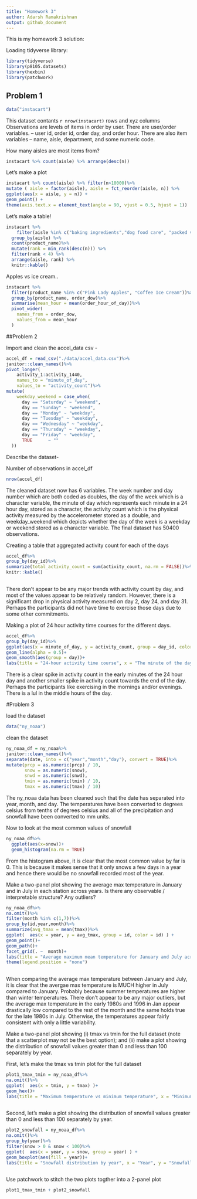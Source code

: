 ```yaml
---
title: "Homework 3"
author: Adarsh Ramakrishnan
output: github_document
---
```


This is my homework 3 solution:


Loading tidyverse library:

```r
library(tidyverse)
library(p8105.datasets)
library(hexbin)
library(patchwork)
```


## Problem 1

```r
data("instacart")
```

This dataset contants `r nrow(instacart)` rows and xyz columns
Observations are levels of items in order by user. There are user/order variables. -- user id, order id, order day, and order hour. There are also item variables -- name, aisle, department, and some numeric code. 

How many aisles are most items from?

```r
instacart %>% count(aisle) %>% arrange(desc(n))
```

Let's make a plot

```r
instacart %>% count(aisle) %>% filter(n>10000)%>%
mutate ( aisle = factor(aisle), aisle = fct_reorder(aisle, n)) %>%
ggplot(aes(x = aisle, y = n)) + 
geom_point() + 
theme(axis.text.x = element_text(angle = 90, vjust = 0.5, hjust = 1))
```

Let's make a table!

```r
instacart %>%
    filter(aisle %in% c("baking ingredients","dog food care", "packed vegetable fruits"))%>%
  group_by(aisle) %>%
  count(product_name)%>%
  mutate(rank = min_rank(desc(n))) %>%
  filter(rank < 4) %>%
  arrange(aisle, rank) %>%
  knitr::kable()
```

Apples vs ice cream..

```r
instacart %>%
  filter(product_name %in% c("Pink Lady Apples", "Coffee Ice Cream"))%>%
  group_by(product_name, order_dow)%>%
  summarise(mean_hour = mean(order_hour_of_day))%>%
  pivot_wider(
    names_from = order_dow,
    values_from = mean_hour
  )
```


##Problem 2

Import and clean the accel_data csv - 
```r
accel_df = read_csv("./data/accel_data.csv")%>% 
janitor::clean_names()%>%
pivot_longer(
    activity_1:activity_1440,
    names_to = "minute_of_day",
    values_to = "activity_count")%>%
mutate(
    weekday_weekend = case_when(
      day == "Saturday" ~ "weekend",
      day == "Sunday" ~ "weekend",
      day == "Monday" ~ "weekday",
      day == "Tuesday" ~ "weekday",
      day == "Wednesday" ~ "weekday",
      day == "Thursday" ~ "weekday",
      day == "Friday" ~ "weekday",
      TRUE      ~ ""
  ))
```
Describe the dataset-

Number of observations in accel_df
```r
nrow(accel_df)
```


The cleaned dataset now has 6 variables. The week number and day number which are both coded as doubles, the day of the week which is a character variable, the minute of day which represents each minute in a 24 hour day, stored as a character, the activity count which is the physical activity measured by the accelerometer stored as a double, and weekday_weekend which depicts whether the day of the week is a weekday or weekend stored as a character variable. The final dataset has 50400 observations. 


Creating a table that aggregated activity count for each of the days 

```r
accel_df%>%
group_by(day_id)%>%
summarize(total_activity_count = sum(activity_count, na.rm = FALSE))%>%
knitr::kable()
  
```
There don't appear to be any major trends with activity count by day, and most of the values appear to be relatively random. However, there is a significant drop in physical activity measured on day 2, day 24, and day 31. Perhaps the participants did not have time to exercise those days due to some other commitments. 



Making a plot of 24 hour activity time courses for the different days.

```r
accel_df%>%
group_by(day_id)%>%
ggplot(aes(x = minute_of_day, y = activity_count, group = day_id, color = day))+
geom_line(alpha = 0.5)+
geom_smooth(aes(group = day))+
labs(title = "24-hour activity time course", x = "The minute of the day", y = "Activity count measured by accelerometer")
```

There is a clear spike in activity count in the early minutes of the 24 hour day and another smaller spike in activity count towards the end of the day. Perhaps the participants like exercising in the mornings and/or evenings. There is a lul in the middle hours of the day. 


#Problem 3

load the dataset

```r
data("ny_noaa")
```

clean the dataset

```r
ny_noaa_df = ny_noaa%>% 
janitor::clean_names()%>% 
separate(date, into = c("year","month","day"), convert = TRUE)%>%
mutate(prcp = as.numeric(prcp) / 10,
       snow = as.numeric(snow),
       snwd = as.numeric(snwd),
       tmin = as.numeric(tmin) / 10,
       tmax = as.numeric(tmax) / 10)
```

The ny_noaa data has been cleaned such that the date has separated into year, month, and day. The temperatures have been converted to degrees celsius from tenths of degrees celsius and all of the precipitation and snowfall have been converted to mm units. 

Now to look at the most common values of snowfall

```r
ny_noaa_df%>%
  ggplot(aes(x=snow))+
  geom_histogram(na.rm = TRUE)
```

From the histogram above, it is clear that the most common value by far is 0. This is because it makes sense that it only snows a few days in a year and hence there would be no snowfall recorded most of the year.

Make a two-panel plot showing the average max temperature in January and in July in each station across years. Is there any observable / interpretable structure? Any outliers?

```r
ny_noaa_df%>%
na.omit()%>%
filter(month %in% c(1,7))%>%
group_by(id,year,month)%>%
summarize(avg_tmax = mean(tmax))%>%
ggplot(  aes(x = year, y = avg_tmax, group = id, color = id) ) +
geom_point()+
geom_path()+
facet_grid(. ~  month)+
labs(title = "Average maximum mean temperature for January and July across stations and years", x = "year", y = "average maximum temperature (degrees C)") +
theme(legend.position = "none") 
      
```

When comparing the average max temperature between January and July, it is clear that the avergae max temperature is MUCH higher in July compared to January. Probably because summer temperatures are higher than winter temperatures. There don't appear to be any major outliers, but the average max temperature in the early 1980s and 1996 in Jan appear drastically low compared to the rest of the month and the same holds true for the late 1980s in July. Otherwise, the temperatures appear fairly consistent with only a little variability. 



Make a two-panel plot showing (i) tmax vs tmin for the full dataset (note that a scatterplot may not be the best option); and (ii) make a plot showing the distribution of snowfall values greater than 0 and less than 100 separately by year.

First, let's make the tmax vs tmin plot for the full dataset

```r
plot1_tmax_tmin = ny_noaa_df%>%
na.omit()%>%
ggplot(  aes(x = tmin, y = tmax) )+
geom_hex()+
labs(title = "Maximum temperature vs minimum temperature", x = "Minimum temperature (degrees C)", y = "Maximum temperature (degrees C)")
  
```

Second, let's make a plot showing the distribution of snowfall values greater than 0 and less than 100 separately by year.

```r

plot2_snowfall = ny_noaa_df%>%
na.omit()%>%
group_by(year)%>%
filter(snow > 0 & snow < 100)%>%
ggplot(  aes(x = year, y = snow, group = year) ) +
geom_boxplot(aes(fill = year))+
labs(title = "Snowfall distribution by year", x = "Year", y = "Snowfall in mm")
  


```


Use patchwork to stitch the two plots togther into a 2-panel plot

```r
plot1_tmax_tmin + plot2_snowfall
```

